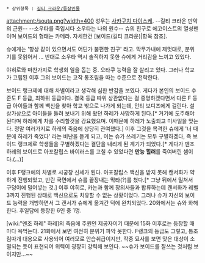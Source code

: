  * 상위항목 : [[길티 크라운/등장인물]]

attachment:/souta.png?width=400
성우는 [[사카구치 다이스케]].
--길티 크라운 만악의 근원-- --소우타를 죽입시다 소우타는 나의 원수--
슈의 친구로 에고이스트의 열성팬이며 보이드의 형태는 카메라. 자세한건 [보이드(길티 크라운)|항목 참조].

슈에게는 '항상 같이 있으면서도 어딘가 불편한 친구' 라고. 막무가내에 제멋대로, 분위기를 못읽어서  ... 반대로 소우타 역시 솔직하지 못한 슈에게 거리감을 느끼고 있었다.

야히로와 마찬가지로 학생회 일을 돕는 중. 오타쿠 능력을 잘 살리고 있다. 그러나 학교가 고립된 이후 그의 보이드는 고작 통조림을 따는 수준으로 전락한다.

보이드 랭크제에 대해 차별이라고 생각해 심한 반감을 보였다. 게다가 본인의 보이드 수준도 F 등급, 최하위 등급이다. 결국 등급 따위 상관없다는 걸 증명하겠다면서 다른 F 등급 아이들과 함께 백신을 찾아 학교 밖으로 나가게 되는데, 안티 보디즈에게 걸린다. 설상가상으로 아이들을 돌려 보내기 위해 왔던 하레가 사망하게 된다.[* 거기에 도주해야 된다며 하레에게 차를 수리할것을 강요했으며. 이때문에 하레가 노출되고 미사일을 맞는다. 정말 여러가지로 하레의 죽음에 상당히 관여했다.] 이후 그것을 목격한 슈에게 '너 때문에 하레가 죽었다' 라는 비난을 듣게 되고, 이는 슈가 쓰레기는 모두 구별하겠다, 즉 보이드 랭크제로 학생들을 구별하겠다는 결단을 내리게 된 계기가 되었다.[* 게다가 멘조 하레의 보이드로 아포칼립스 바이러스를 고칠 수 있었다면 '''만능 힐러'''를 죽여버린 셈이다.(...)] 

이후 F랭크에의 차별로 시궁창 신세가 된다. 아포칼립스 백신을 받지 못해 캔서화가 약하게 진행되었고, 반란 국면에서 슈를 끝장내는 막타(?)를 쳤다.[* 그냥 뒤에서 밀쳐서 구덩이에 밀어넣는 것.] 이후 야히로, 카논과 함께 장의사들과 합류하는데 캔서화가 레벨3까지 진행된 상태로 백신으로도 치유할 수 없는 상황이었다. 그러나 슈가 자신의 보이드 능력을 개방하면서 그 캔서가 슈에게 옮겨간 덕에 완치되었다. 20화에서는 슈와 화해한다. 후일담에 등장한 6인 중 1명.

[wiki:"멘조 하레" 하레]의 죽음에 주원인 제공자이기 때문에 15화 이후로는 등장할 때마다 욕먹는다. 21화에서 보면 여전히 분위기 파악 못한다. F랭크의 등급도 그렇고, 통조림따개 대용으로 사용되어 여러모로 안습취급이지만, 작중 묘사를 보면 맞은 대상이 소멸되는 듯이 표현되어 위력이 굉장히 강력해 보인다. ~~슈가 보이드를 잘쓰는 것처럼 보이지만...~~
